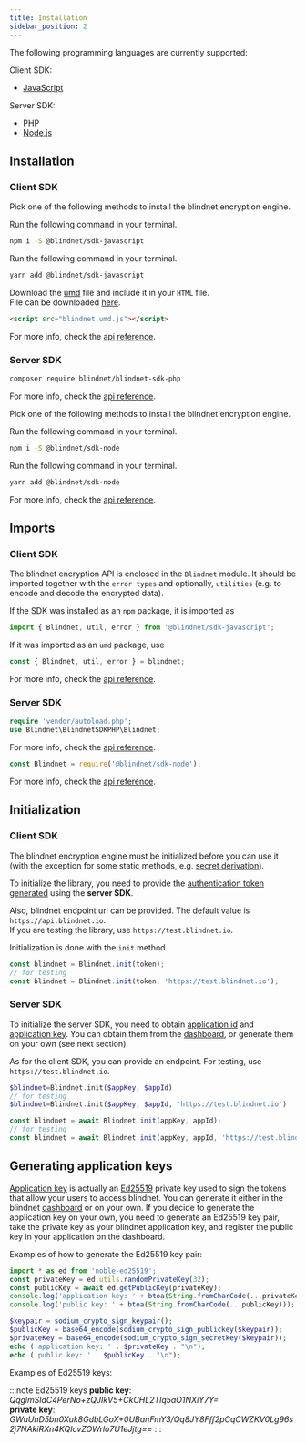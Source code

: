 ```yaml
---
title: Installation
sidebar_position: 2
---
```



The following programming languages are currently supported:

Client SDK:

- [JavaScript](../api_reference/client/javascript/latest)

Server SDK:

- [PHP](../api_reference/server/php/latest)
- [Node.js](../api_reference/server/node.js/latest)

## Installation

### Client SDK

<Tabs groupId="lang-client">
<TabItem value="js" label="JavaScript" default>

Pick one of the following methods to install the blindnet encryption engine.

<Tabs>
<TabItem value="npm" label="npm" default>

Run the following command in your terminal.

```bash
npm i -S @blindnet/sdk-javascript
```

</TabItem>
<TabItem value="yarn" label="yarn" default>

Run the following command in your terminal.

```bash
yarn add @blindnet/sdk-javascript
```

</TabItem>
<TabItem value="umd" label="umd" default>

Download the [umd](https://irian.to/blogs/what-are-cjs-amd-umd-and-esm-in-javascript/) file and include it in your `HTML` file.  
File can be downloaded [here](https://raw.githubusercontent.com/blindnet-io/blindnet-sdk-js/develop/lib/index.umd.js).

```html
<script src="blindnet.umd.js"></script>
```

</TabItem>
</Tabs>

For more info, check the [api reference](../api_reference/client/javascript/latest#installation).

</TabItem>
</Tabs>

### Server SDK

<Tabs groupId="lang-server">
<TabItem value="php" label="PHP" default>

```bash
composer require blindnet/blindnet-sdk-php
```

For more info, check the [api reference](../api_reference/server/php/latest#installation).

</TabItem>
<TabItem value="node" label="Node.js" default>

Pick one of the following methods to install the blindnet encryption engine.

<Tabs>
<TabItem value="npm" label="npm" default>

Run the following command in your terminal.

```bash
npm i -S @blindnet/sdk-node
```

</TabItem>
<TabItem value="yarn" label="yarn" default>

Run the following command in your terminal.

```bash
yarn add @blindnet/sdk-node
```

</TabItem>
</Tabs>

For more info, check the [api reference](../api_reference/server/node.js/latest#installation).

</TabItem>
</Tabs>

## Imports

### Client SDK

The blindnet encryption API is enclosed in the `Blindnet` module. It should be imported together with the `error types` and optionally, `utilities` (e.g. to encode and decode the encrypted data).

<Tabs groupId="lang-client">
<TabItem value="js" label="JavaScript" default>

If the SDK was installed as an `npm` package, it is imported as

```js
import { Blindnet, util, error } from '@blindnet/sdk-javascript';
```

If it was imported as an `umd` package, use

```js
const { Blindnet, util, error } = blindnet;
```

For more info, check the [api reference](../api_reference/client/javascript/latest#imports).

</TabItem>
</Tabs>

### Server SDK

<Tabs groupId="lang-server">
<TabItem value="php" label="PHP" default>

```php linenums="1"
require 'vendor/autoload.php';
use Blindnet\BlindnetSDKPHP\Blindnet;
```

For more info, check the [api reference](../api_reference/server/php/latest#imports).

</TabItem>
<TabItem value="node" label="Node.js" default>

```js
const Blindnet = require('@blindnet/sdk-node');
```

For more info, check the [api reference](../api_reference/server/node.js/latest#imports).

</TabItem>
</Tabs>

## Initialization

### Client SDK

The blindnet encryption engine must be initialized before you can use it (with the exception for some static methods, e.g. [secret derivation](./managing_users_access#splitting-secrets)).

To initialize the library, you need to provide the [authentication token generated](./managing_users_access#creating-user-tokens) using the **server SDK**.

Also, blindnet endpoint url can be provided. The default value is `https://api.blindnet.io`.  
If you are testing the library, use `https://test.blindnet.io`.

Initialization is done with the `init` method.

<Tabs groupId="lang">
<TabItem value="js" label="JavaScript" default>

```js linenums="1"
const blindnet = Blindnet.init(token);
// for testing
const blindnet = Blindnet.init(token, 'https://test.blindnet.io');
```

</TabItem>
</Tabs>

### Server SDK

To initialize the server SDK, you need to obtain [application id](/docs/references/glossary#application-id) and [application key](/docs/references/glossary#application-key). You can obtain them from the [dashboard](https://dashboard.blindnet.io), or generate them on your own (see next section).

As for the client SDK, you can provide an endpoint. For testing, use `https://test.blindnet.io`.

<Tabs groupId="lang-server">
<TabItem value="php" label="PHP" default>

```php linenums="1"
$blindnet=Blindnet.init($appKey, $appId)
// for testing
$blindnet=Blindnet.init($appKey, $appId, 'https://test.blindnet.io')
```

</TabItem>
<TabItem value="node" label="Node.js" default>

```js linenums="1"
const blindnet = await Blindnet.init(appKey, appId);
// for testing
const blindnet = await Blindnet.init(appKey, appId, 'https://test.blindnet.io');
```

</TabItem>
</Tabs>

## Generating application keys

[Application key](/docs/references/glossary#application-key) is actually an [Ed25519](https://en.wikipedia.org/wiki/EdDSA#Ed25519) private key used to sign the tokens that allow your users to access blindnet. You can generate it either in the blindnet [dashboard](https://dashboard.blindnet.io) or on your own. If you decide to generate the application key on your own, you need to generate an Ed25519 key pair, take the private key as your blindnet application key, and register the public key in your application on the dashboard.

Examples of how to generate the Ed25519 key pair:

<Tabs>
<TabItem value="js" label="JavaScript" default>

```js linenums="1"
import * as ed from 'noble-ed25519';
const privateKey = ed.utils.randomPrivateKey(32);
const publicKey = await ed.getPublicKey(privateKey);
console.log('application key: ' + btoa(String.fromCharCode(...privateKey, ...publicKey)));
console.log('public key: ' + btoa(String.fromCharCode(...publicKey)));
```

</TabItem>
<TabItem value="php" label="PHP" default>

```php linenums="1"
$keypair = sodium_crypto_sign_keypair();
$publicKey = base64_encode(sodium_crypto_sign_publickey($keypair));
$privateKey = base64_encode(sodium_crypto_sign_secretkey($keypair));
echo ('application key: ' . $privateKey . "\n");
echo ('public key: ' . $publicKey . "\n");
```

</TabItem>
</Tabs>

Examples of Ed25519 keys:

:::note Ed25519 keys
**public key**: _QqglmSldC4PerNo+zQJIkV5+CkCHL2Tlq5aO1NXiY7Y=_  
**private key**: _GWuUnD5bn0Xuk8GdbLGoX+0UBanFmY3/Qq8JY8Fff2pCqCWZKV0Lg96s2j7NAkiRXn4KQIcvZOWrlo7U1eJjtg==_
:::
